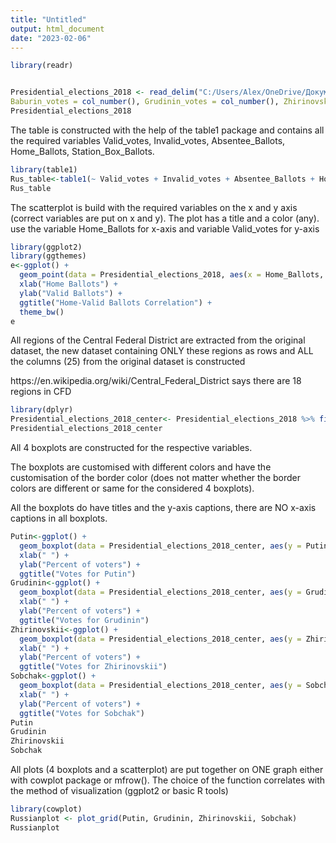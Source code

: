 ```yaml
---
title: "Untitled"
output: html_document
date: "2023-02-06"
---
```


```r
library(readr)


Presidential_elections_2018 <- read_delim("C:/Users/Alex/OneDrive/Документы/0_HSE_study/колы/3/Data/Presidential_elections_2018.csv", delim = ";", escape_double = FALSE, col_types = cols(Number_of_voters = col_number(), Absentee_Ballots = col_number(), Station_Ballots = col_number(), Home_Ballots = col_number(),Home_Box_Ballots = col_number(), Station_Box_Ballots = col_number(), Invalid_votes = col_number(), Valid_votes = col_number(), 
Baburin_votes = col_number(), Grudinin_votes = col_number(), Zhirinovskii_votes = col_number(), Putin_votes = col_number(), Sobchak_votes = col_number(), Suraikin_votes = col_number(), Titov_votes = col_number(), Yavlinskii_votes = col_number()), trim_ws = TRUE)
Presidential_elections_2018
```
The table is constructed with the help of the table1 package and contains all the required variables
Valid_votes, Invalid_votes, Absentee_Ballots, Home_Ballots, Station_Box_Ballots. 

```r
library(table1)
Rus_table<-table1(~ Valid_votes + Invalid_votes + Absentee_Ballots + Home_Ballots + Station_Box_Ballots, data=Presidential_elections_2018)
Rus_table
```
The scatterplot is build with the required variables on the x and y axis (correct variables are put on x and y). The plot has a title and a color (any).
use the variable Home_Ballots for x-axis and variable Valid_votes for y-axis

```r
library(ggplot2)
library(ggthemes)
e<-ggplot() +
  geom_point(data = Presidential_elections_2018, aes(x = Home_Ballots, y = Valid_votes), col="#008080") + 
  xlab("Home Ballots") +
  ylab("Valid Ballots") +
  ggtitle("Home-Valid Ballots Correlation") +
  theme_bw()
e
```
All regions of the Central Federal District are extracted from the original dataset, the new dataset containing ONLY these regions as rows and ALL the columns (25) from the original dataset is constructed

https://en.wikipedia.org/wiki/Central_Federal_District says there are 18 regions in CFD

```r
library(dplyr)
Presidential_elections_2018_center<- Presidential_elections_2018 %>% filter(Region == "Belgorod region" | Region == "Vladimir region" | Region == "Voronezh region" | Region == "Bryansk region" | Region == "Ivanovo region" | Region == "Kaluga region" | Region == "Kostroma region" | Region == "Kursk region" | Region == "Lipetsk region" | Region == "Moscow city" | Region == "Moscow region" | Region == "Oryol Region" | Region == "Ryazan Oblast" | Region == "Smolensk region" | Region == "Tambov Region" | Region == "Tver region" | Region == "Tula region" | Region == "Yaroslavskaya oblast")
Presidential_elections_2018_center
```
All 4 boxplots are constructed for the respective variables. 

The boxplots are customised with different colors and have the customisation of the border color (does not matter whether the border colors are different or same for the considered 4 boxplots). 

All the boxplots do have titles and the y-axis captions, there are NO x-axis captions in all boxplots.

```r
Putin<-ggplot() +
  geom_boxplot(data = Presidential_elections_2018_center, aes(y = Putin_percent), fill="blue", col="#637DAF") + 
  xlab(" ") + 
  ylab("Percent of voters") + 
  ggtitle("Votes for Putin") 
Grudinin<-ggplot() +
  geom_boxplot(data = Presidential_elections_2018_center, aes(y = Grudinin_percent), fill="red", col="#637DAF") + 
  xlab(" ") + 
  ylab("Percent of voters") + 
  ggtitle("Votes for Grudinin") 
Zhirinovskii<-ggplot() +
  geom_boxplot(data = Presidential_elections_2018_center, aes(y = Zhirinovskii_percent), fill="yellow", col="#637DAF") + 
  xlab(" ") + 
  ylab("Percent of voters") + 
  ggtitle("Votes for Zhirinovskii") 
Sobchak<-ggplot() +
  geom_boxplot(data = Presidential_elections_2018_center, aes(y = Sobchak_percent), fill="green", col="#637DAF") + 
  xlab(" ") + 
  ylab("Percent of voters") + 
  ggtitle("Votes for Sobchak") 
Putin
Grudinin
Zhirinovskii
Sobchak

```
All plots (4 boxplots and a scatterplot) are put together on ONE graph either with cowplot package or mfrow(). The choice of the function correlates with the method of visualization (ggplot2 or basic R tools)

```r
library(cowplot)
Russianplot <- plot_grid(Putin, Grudinin, Zhirinovskii, Sobchak)
Russianplot
```

